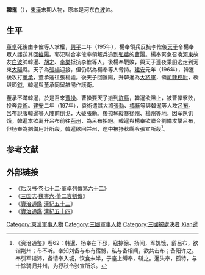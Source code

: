 '''韓暹'''（{{bd|？||197年|catIdx=Han韓暹}}），[[東漢|東漢]]末期人物，原本是河东[[白波|白波]]帅。

== 生平 ==
[[董卓|董卓]]死後由李傕等人掌權，[[興平|興平]]二年（195年），楊奉領兵反抗李傕後[[漢獻帝|天子]]令楊奉眾人護送其回[[雒陽|雒陽]]。郭汜聯合李傕率領叛兵追到[[弘農|弘農]]的[[曹陽|曹陽]]。楊奉緊急召喚[[河東|河東]]故友[[白波|白波]]帥韓暹、[[胡才|胡才]]、[[李樂|李樂]]抵抗李傕等人。後楊奉戰敗，與天子連夜乘船逃走到河東[[大陽|大陽]]縣。天子為[[張楊_(東漢)|張楊]]迎接，但仍然為楊奉等人脅持。[[建安|建安]]元年（196年），韓暹後攻打[[董承|董承]]，董承逃往張楊處。後天子回雒陽，升韓暹為[[大將軍|大將軍]]，領[[司隸校尉|司隸校尉]]，綬與節[[鉞|鉞]]，韓暹與董承同留雒陽作護衛。

董承不滿韓暹，於是召來[[曹操|曹操]]。曹操要天子搬到[[許縣|許縣]]，韓暹欲阻止，被曹操擊敗，投奔[[袁術|袁術]]。[[建安|建安]]二年（197年），袁術遣其大將[[張勳_(東漢)|張勳]]、[[橋蕤|橋蕤]]等與韓暹等人攻[[呂布|呂布]]。呂布說服韓暹等人陣前倒戈，大破張勳。後掠奪縱暴[[徐州|徐州]]、[[揚州_(古代)|楊州]]等地，因军队饥饿，韓暹本欲离开吕布前往[[荊州|荊州]]，為呂布拒絕。韓暹與楊奉欲聯合劉備攻擊呂布，但杨奉為[[劉備|劉備]]用計所殺。韓暹欲回[[并州|并州]]，途中被抒秋縣令張宣所殺<ref>《资治通鉴》卷62：韩暹、杨奉在下邳，寇掠徐、扬间，军饥饿，辞吕布，欲诣荆州；布不听。奉知刘备与布有宿憾，私与备相闻，欲共击布；备阳许之。奉引军诣沛，备请奉入城，饮食未半，于座上缚奉，斩之。暹失奉，孤特，与十馀骑归并州，为抒秋令张宣所杀。</ref>。

==参考文献==
{{reflist}}

== 外部链接 ==
* 《[[后汉书|后汉书]]·[[s:後漢書/卷72|卷七十二·董卓列傳第六十二]]》
* 《[[三国志|三国志]]·[[s:三國志/卷06|魏書六·董二袁劉傳]]》
* 《[[資治通鑑|資治通鑑]]·[[s:資治通鑑/卷061|漢紀五十三]]》
* 《[[資治通鑑|資治通鑑]]·[[s:資治通鑑/卷062|漢紀五十四]]》

{{汉朝人物小作品}}

{{DEFAULTSORT:Han韓暹}}
[[Category:東漢軍事人物|Category:東漢軍事人物]]
[[Category:三國軍事人物|Category:三國軍事人物]]
[[Category:三國被處決者|Category:三國被處決者]]
[[Category:韓姓|Xian暹]]